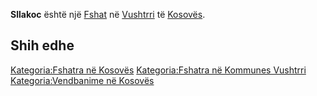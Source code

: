 {{Fshat në Kosovës
 | Emri                = Sllakoc
| sqi_N_name = Sllakoc
| sqi_N_FULL_NAME_RO = Sllakoc
| sqi_N_FULL_NAME_ND_RO = Sllakoc
| sqi_N_SORT_NAME_RG = SLLAKOC
| sqi_N_FULL_NAME_RG = Sllakoc
| sqi_N_FULL_NAME_ND_RG = Sllakoc
| sqi_V_name = Sllakovce
| sqi_V_FULL_NAME_RO = Sllakovce Sllakovc Sllakofc
| sqi_V_FULL_NAME_ND_RO = Sllakovce Sllakovc Sllakofc
| sqi_V_SORT_NAME_RG = SLLAKOVCE SLLAKOVC SLLAKOFC
| sqi_V_FULL_NAME_RG = Sllakovce Sllakovc Sllakofc
| sqi_V_FULL_NAME_ND_RG = Sllakovce Sllakovc Sllakofc
| srp_N_name = Slakovce
| srp_N_FULL_NAME_RO = Slakovce
| srp_N_FULL_NAME_ND_RO = Slakovce
| srp_N_SORT_NAME_RG = SLAKOVCE
| srp_N_FULL_NAME_RG = Slakovce
| srp_N_FULL_NAME_ND_RG = Slakovce
| srp_NS_name = Слаковце
| srp_NS_FULL_NAME_RO = Слаковце
| srp_NS_FULL_NAME_ND_RO = Слаковце
| srp_NS_SORT_NAME_RG = СЛАКОВЦЕ
| srp_NS_FULL_NAME_RG = Слаковце
| srp_NS_FULL_NAME_ND_RG = Слаковце

 | Emri (Rasa dhanore) = 
 | Figura              = 
 | Shteti              = Kosovo
 | Komuna              = Vushtrri
 | Kodi postar         = 
 | Sipërfaqja          = 

 | Popullsia           = 

 | Regj. i popullsisë  = 
 | Dend. e popullsisë  = 
 | Faqja zyrtare       = 
 <!--- Koordinatat ----> 
 | Gjerësia            = 42.87394
 | Gjatësia            = 21.051311
 | Lartësia            = 
}}
'''Sllakoc''' është një [[Fshat]] në [[Vushtrri]] të [[Kosovës]].

<!-- == Gjeografia == -->
<!-- == Historia == -->
<!-- == Demografia == -->
== Shih edhe ==
{{Komuna Vushtrri}}
{{Kosovo-Administrata-Cung}}

[[Kategoria:Fshatra në Kosovës]]
[[Kategoria:Fshatra në Kommunes Vushtrri]]
[[Kategoria:Vendbanime në Kosovës]]